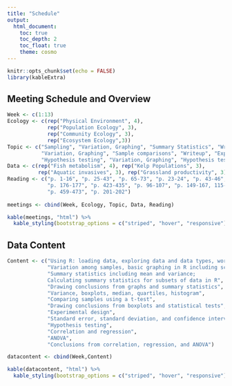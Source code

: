 ```yaml
---
title: "Schedule"
output: 
  html_document:
    toc: true
    toc_depth: 2
    toc_float: true
    theme: cosmo
---
```

```r
knitr::opts_chunk$set(echo = FALSE)
library(kableExtra)
```

## Meeting Schedule and Overview

```r
Week <- c(1:13)
Ecology <- c(rep("Physical Environment", 4),
             rep("Population Ecology", 3),
             rep("Community Ecology", 3),
             rep("Ecosystem Ecology",3))
Topic <- c("Sampling", "Variation, Graphing", "Summary Statistics", "Writeup",
           "Variation, Graphing", "Sample comparisons", "Writeup", "Experimental design", "Variation, Graphing",
           "Hypothesis testing", "Variation, Graphing", "Hypothesis testing", "Writeup")
Data <- c(rep("Fish metabolism", 4), rep("Kelp Populations", 3),
          rep("Aquatic invasives", 3), rep("Grassland productivity", 3))
Reading <- c("p. 1-16", "p. 25-43", "p. 65-73", "p. 23-24", "p. 43-46", "p. 73-80, 338-340",
             "p. 176-177", "p. 423-435", "p. 96-107", "p. 149-167, 115-116", "p. 503-512, 539-547",
             "p. 459-473", "p. 201-202")
 
meetings <- cbind(Week, Ecology, Topic, Data, Reading)

kable(meetings, "html") %>%  
  kable_styling(bootstrap_options = c("striped", "hover", "responsive"))

```

## Data Content

```r
Content <- c("Using R: loading data, exploring data and data types, working with variables",
             "Variation among samples, basic graphing in R including scatter plots",
             "Summary statistics including mean and variance; 
             Calculating summary statistics for subsets of data in R",
             "Drawing conclusions from graphs and summary statistics",
             "Variance, boxplots, median, quartiles, histogram",
             "Comparing samples using a t-test",
             "Drawing conclusions from boxplots and statistical tests",
             "Experimental design",
             "Standard error, standard deviation, and confidence intervals",
             "Hypothesis testing",
             "Correlation and regression",
             "ANOVA",
             "Conclusions from correlation, regression, and ANOVA")

datacontent <- cbind(Week,Content)

kable(datacontent, "html") %>%  
  kable_styling(bootstrap_options = c("striped", "hover", "responsive"))
```

